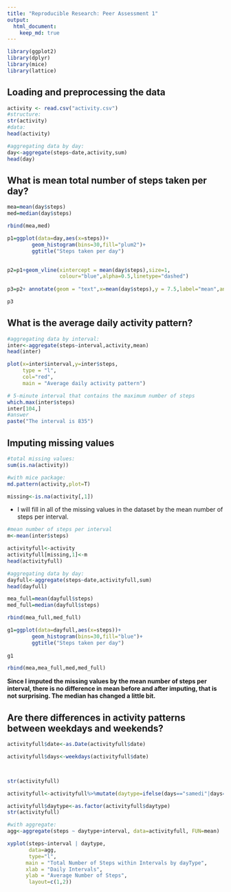 ```yaml
---
title: "Reproducible Research: Peer Assessment 1"
output: 
  html_document:
    keep_md: true
---
```

```r
library(ggplot2)
library(dplyr)
library(mice)
library(lattice)
```


## Loading and preprocessing the data

```r
activity <- read.csv("activity.csv")
#structure:
str(activity)
#data:
head(activity)
```

```r
#aggregating data by day:
day<-aggregate(steps~date,activity,sum)
head(day)
```






## What is mean total number of steps taken per day?

```r
mea=mean(day$steps)
med=median(day$steps)

rbind(mea,med)

```

```r
p1=ggplot(data=day,aes(x=steps))+
        geom_histogram(bins=30,fill="plum2")+
        ggtitle("Steps taken per day")
        

p2=p1+geom_vline(xintercept = mean(day$steps),size=1,
                 colour="blue",alpha=0.5,linetype="dashed")
                   
p3=p2+ annotate(geom = "text",x=mean(day$steps),y = 7.5,label="mean",angle=90)

p3
```



## What is the average daily activity pattern?
```r
#aggregating data by interval:
inter<-aggregate(steps~interval,activity,mean)
head(inter)
```


```r
plot(x=inter$interval,y=inter$steps,
     type = "l",
     col="red",
     main = "Average daily activity pattern")

# 5-minute interval that contains the maximum number of steps
which.max(inter$steps)
inter[104,]
#answer
paste("The interval is 835")
```



## Imputing missing values
```r
#total missing values:
sum(is.na(activity))

#with mice package:
md.pattern(activity,plot=T)

missing<-is.na(activity[,1])

```

-  I will fill in all of the missing values in the dataset by the mean number of steps per interval.


```r
#mean number of steps per interval
m<-mean(inter$steps)
```

```r
activityfull<-activity
activityfull[missing,1]<-m
head(activityfull)
```
```r
#aggregating data by day:
dayfull<-aggregate(steps~date,activityfull,sum)
head(dayfull)
```
```r
mea_full=mean(dayfull$steps)
med_full=median(dayfull$steps)

rbind(mea_full,med_full)

```

```r
g1=ggplot(data=dayfull,aes(x=steps))+
        geom_histogram(bins=30,fill="blue")+
        ggtitle("Steps taken per day")
        
g1
```


```r
rbind(mea,mea_full,med,med_full)
```


**Since I imputed the missing values by the mean number of steps per interval, there is no difference in mean before and after imputing, that is not surprising. The median has changed a little bit.**


## Are there differences in activity patterns between weekdays and weekends?

```r
activityfull$date<-as.Date(activityfull$date)

activityfull$days<-weekdays(activityfull$date)



str(activityfull)
```

```r
activityfull<-activityfull%>%mutate(daytype=ifelse(days=="samedi"|days=="dimanche", "weekend","weekday"))

activityfull$daytype<-as.factor(activityfull$daytype)
str(activityfull)
```


```r
#with aggregate:
agg<-aggregate(steps ~ daytype+interval, data=activityfull, FUN=mean)

xyplot(steps~interval | daytype,
       data=agg,
       type="l",
      main = "Total Number of Steps within Intervals by dayType",
      xlab = "Daily Intervals",
      ylab = "Average Number of Steps",
       layout=c(1,2))

```




